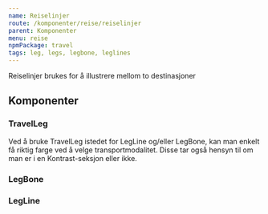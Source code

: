 ```yaml
---
name: Reiselinjer
route: /komponenter/reise/reiselinjer
parent: Komponenter
menu: reise
npmPackage: travel
tags: leg, legs, legbone, leglines
---
```



<PageHeader>
  Reiselinjer brukes for å illustrere mellom to destinasjoner
</PageHeader>

<Playground>
  <div>
    <LegBone
      direction="horizontal"
      pattern="line"
      color="black"
      style={{ width: '10rem' }}
    />
    <div style={{ height: '5rem', display: 'flex' }}>
      <TravelLeg transport="bus" direction="vertical" />
      <TravelLeg transport="rail" direction="vertical" />
      <TravelLeg transport="plane" direction="vertical" />
      <TravelLeg transport="water" direction="vertical" />
      <TravelLeg transport="foot" direction="vertical" />
      <TravelLeg transport="metro" direction="vertical" />
    </div>
    <LegLine color="blue" pattern="wave" />
  </div>
</Playground>

## Komponenter

### TravelLeg

<ImportStatement imports="TravelLeg" />

<Props of={TravelLeg} />

Ved å bruke TravelLeg istedet for LegLine og/eller LegBone, kan man enkelt få riktig farge ved å velge transportmodalitet.
Disse tar også hensyn til om man er i en Kontrast-seksjon eller ikke.

### LegBone

<ImportStatement imports="LegBone" />

<Props of={LegBone} />

### LegLine

<ImportStatement imports="LegLine" />

<Props of={LegLine} />
